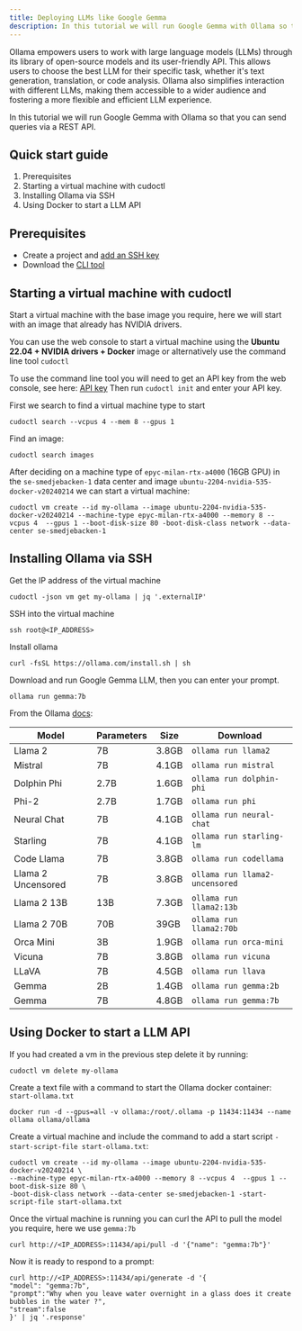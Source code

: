 ```yaml
---
title: Deploying LLMs like Google Gemma
description: In this tutorial we will run Google Gemma with Ollama so that you can send queries via a REST API.
---
```


Ollama empowers users to work with large language models (LLMs) through its library of open-source models and its user-friendly API. This allows users to choose the best LLM for their specific task, whether it's text generation, translation, or code analysis. Ollama also simplifies interaction with different LLMs, making them accessible to a wider audience and fostering a more flexible and efficient LLM experience.

In this tutorial we will run Google Gemma with Ollama so that you can send queries via a REST API.

## Quick start guide

1. Prerequisites
2. Starting a virtual machine with cudoctl
3. Installing Ollama via SSH
4. Using Docker to start a LLM API

## Prerequisites
- Create a project and [add an SSH key](/docs/tutorials/how-to-generate-ssh-keys)
- Download the [CLI tool](/cli-tool)

## Starting a virtual machine with cudoctl
Start a virtual machine with the base image you require, here we will start with an image that already has NVIDIA drivers.

You can use the web console to start a virtual machine using the **Ubuntu 22.04 + NVIDIA drivers + Docker** image or alternatively use the command line tool ``cudoctl``

To use the command line tool you will need to get an API key from the web console, see here: [API key](/docs/quickstart)
Then run ``cudoctl init`` and enter your API key.

First we search to find a virtual machine type to start
```shell
cudoctl search --vcpus 4 --mem 8 --gpus 1
```

Find an image:
```shell
cudoctl search images
```

After deciding on a machine type of ``epyc-milan-rtx-a4000`` (16GB GPU) in the ``se-smedjebacken-1`` data center and image ``ubuntu-2204-nvidia-535-docker-v20240214`` we can start a virtual machine:

```shell
cudoctl vm create --id my-ollama --image ubuntu-2204-nvidia-535-docker-v20240214 --machine-type epyc-milan-rtx-a4000 --memory 8 --vcpus 4  --gpus 1 --boot-disk-size 80 -boot-disk-class network --data-center se-smedjebacken-1
```

## Installing Ollama via SSH
Get the IP address of the virtual machine
```shell
cudoctl -json vm get my-ollama | jq '.externalIP'
```
SSH into the virtual machine
```shell
ssh root@<IP_ADDRESS>
```
Install ollama
```shell
curl -fsSL https://ollama.com/install.sh | sh
```

Download and run Google Gemma LLM, then you can enter your prompt.
```shell
ollama run gemma:7b
```

From the Ollama [docs](https://github.com/ollama/ollama):

| Model              | Parameters | Size  | Download                       |
| ------------------ | ---------- | ----- | ------------------------------ |
| Llama 2            | 7B         | 3.8GB | `ollama run llama2`            |
| Mistral            | 7B         | 4.1GB | `ollama run mistral`           |
| Dolphin Phi        | 2.7B       | 1.6GB | `ollama run dolphin-phi`       |
| Phi-2              | 2.7B       | 1.7GB | `ollama run phi`               |
| Neural Chat        | 7B         | 4.1GB | `ollama run neural-chat`       |
| Starling           | 7B         | 4.1GB | `ollama run starling-lm`       |
| Code Llama         | 7B         | 3.8GB | `ollama run codellama`         |
| Llama 2 Uncensored | 7B         | 3.8GB | `ollama run llama2-uncensored` |
| Llama 2 13B        | 13B        | 7.3GB | `ollama run llama2:13b`        |
| Llama 2 70B        | 70B        | 39GB  | `ollama run llama2:70b`        |
| Orca Mini          | 3B         | 1.9GB | `ollama run orca-mini`         |
| Vicuna             | 7B         | 3.8GB | `ollama run vicuna`            |
| LLaVA              | 7B         | 4.5GB | `ollama run llava`             |
| Gemma              | 2B         | 1.4GB | `ollama run gemma:2b`          |
| Gemma              | 7B         | 4.8GB | `ollama run gemma:7b`          |

## Using Docker to start a LLM API

If you had created a vm in the previous step delete it by running:
```shell
cudoctl vm delete my-ollama
```

Create a text file with a command to start the Ollama docker container:
``start-ollama.txt``
```shell
docker run -d --gpus=all -v ollama:/root/.ollama -p 11434:11434 --name ollama ollama/ollama
```

Create a virtual machine and include the command to add a start script ``-start-script-file start-ollama.txt``:
```shell
cudoctl vm create --id my-ollama --image ubuntu-2204-nvidia-535-docker-v20240214 \
--machine-type epyc-milan-rtx-a4000 --memory 8 --vcpus 4  --gpus 1 --boot-disk-size 80 \
-boot-disk-class network --data-center se-smedjebacken-1 -start-script-file start-ollama.txt
```
Once the virtual machine is running you can curl the API to pull the model you require, here we use ``gemma:7b``
```shell
curl http://<IP_ADDRESS>:11434/api/pull -d '{"name": "gemma:7b"}'
```

Now it is ready to respond to a prompt:
```shell
curl http://<IP_ADDRESS>:11434/api/generate -d '{
"model": "gemma:7b",
"prompt":"Why when you leave water overnight in a glass does it create bubbles in the water ?",
"stream":false
}' | jq '.response'
```

